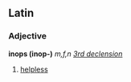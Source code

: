 ==Latin==
===Adjective===
'''inops (inop-)''' ''m,f,n'' ''[[Wiktionary Appendix:Latin third declension|3rd declension]]''

#[[helpless]]